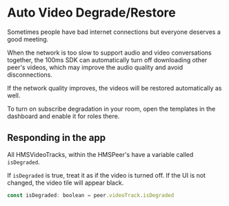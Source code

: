# Auto Video Degrade/Restore

Sometimes people have bad internet connections but everyone deserves a good meeting.

When the network is too slow to support audio and video conversations together, the 100ms SDK can automatically turn off downloading other peer's videos, which may improve the audio quality and avoid disconnections.

If the network quality improves, the videos will be restored automatically as well.

To turn on subscribe degradation in your room, open the templates in the dashboard and enable it for roles there.

## Responding in the app

All HMSVideoTracks, within the HMSPeer's have a variable called `isDegraded`.

If `isDegraded` is true, treat it as if the video is turned off. If the UI is not changed, the video tile will appear black.

```js
const isDegraded: boolean = peer.videoTrack.isDegraded
```
